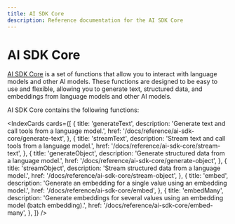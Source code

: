 ```yaml
---
title: AI SDK Core
description: Reference documentation for the AI SDK Core
---
```


# AI SDK Core

[AI SDK Core](/docs/ai-sdk-core) is a set of functions that allow you to interact with language models and other AI models.
These functions are designed to be easy to use and flexible, allowing you to generate text, structured data,
and embeddings from language models and other AI models.

AI SDK Core contains the following functions:

<IndexCards
  cards={[
    {
      title: 'generateText',
      description: 'Generate text and call tools from a language model.',
      href: '/docs/reference/ai-sdk-core/generate-text',
    },
    {
      title: 'streamText',
      description: 'Stream text and call tools from a language model.',
      href: '/docs/reference/ai-sdk-core/stream-text',
    },
    {
      title: 'generateObject',
      description: 'Generate structured data from a language model.',
      href: '/docs/reference/ai-sdk-core/generate-object',
    },
    {
      title: 'streamObject',
      description: 'Stream structured data from a language model.',
      href: '/docs/reference/ai-sdk-core/stream-object',
    },
    {
      title: 'embed',
      description:
        'Generate an embedding for a single value using an embedding model.',
      href: '/docs/reference/ai-sdk-core/embed',
    },
    {
      title: 'embedMany',
      description:
        'Generate embeddings for several values using an embedding model (batch embedding).',
      href: '/docs/reference/ai-sdk-core/embed-many',
    },
  ]}
/>
